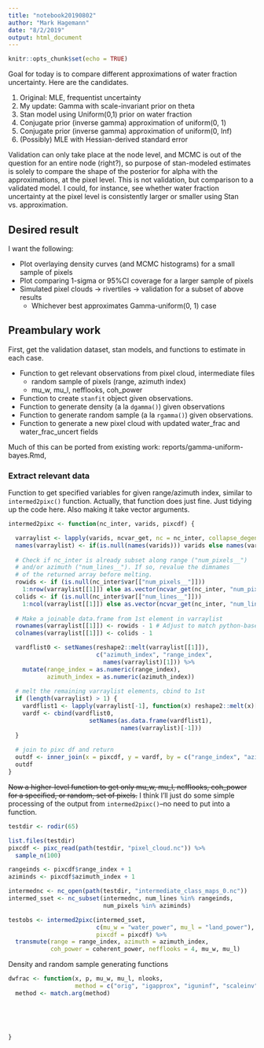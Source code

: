 ```yaml
---
title: "notebook20190802"
author: "Mark Hagemann"
date: "8/2/2019"
output: html_document
---
```


```r
knitr::opts_chunk$set(echo = TRUE)
```

Goal for today is to compare different approximations of water fraction uncertainty. Here are the candidates.

1. Original: MLE, frequentist uncertainty
2. My update: Gamma with scale-invariant prior on theta
3. Stan model using Uniform(0,1) prior on water fraction
4. Conjugate prior (inverse gamma) approximation of uniform(0, 1)
5. Conjugate prior (inverse gamma) approximation of uniform(0, Inf)
6. (Possibly) MLE with Hessian-derived standard error

Validation can only take place at the node level, and MCMC is out of the question for an entire node (right?), so purpose of stan-modeled estimates is solely to compare the shape of the posterior for alpha with the approximations, at the pixel level. This is not validation, but comparison to a validated model. I could, for instance, see whether water fraction uncertainty at the pixel level is consistently larger or smaller using Stan vs. approximation. 

## Desired result

I want the following:

- Plot overlaying density curves (and MCMC histograms) for a small sample of pixels
- Plot comparing 1-sigma or 95%CI coverage for a larger sample of pixels
- Simulated pixel clouds -> rivertiles -> validation for a subset of above results
  - Whichever best approximates Gamma-uniform(0, 1) case
  

## Preambulary work 

First, get the validation dataset, stan models, and functions to estimate in each case. 

- Function to get relevant observations from pixel cloud, intermediate files
  - random sample of pixels (range, azimuth index)
  - mu_w, mu_l, nefflooks, coh_power
- Function to create `stanfit` object given observations. 
- Function to generate density (a la `dgamma()`) given observations
- Function to generate random sample (a la `rgamma()`) given observations.
- Function to generate a new pixel cloud with updated water_frac and water_frac_uncert fields


Much of this can be ported from existing work: reports/gamma-uniform-bayes.Rmd, 


### Extract relevant data

Function to get specified variables for given range/azimuth index, similar to `intermed2pixc()` function. Actually, that function does just fine. Just tidying up the code here. Also making it take vector arguments. 

```r
intermed2pixc <- function(nc_inter, varids, pixcdf) {

  varraylist <- lapply(varids, ncvar_get, nc = nc_inter, collapse_degen = FALSE)
  names(varraylist) <- if(is.null(names(varids))) varids else names(varids)
  
  # Check if nc_inter is already subset along range ("num_pixels__") 
  # and/or azimuth ("num_lines__"). If so, revalue the dimnames 
  # of the returned array before melting. 
  rowids <- if (is.null(nc_inter$var[["num_pixels__"]]))
    1:nrow(varraylist[[1]]) else as.vector(ncvar_get(nc_inter, "num_pixels__"))
  colids <- if (is.null(nc_inter$var[["num_lines__"]]))
    1:ncol(varraylist[[1]]) else as.vector(ncvar_get(nc_inter, "num_lines__"))
  
  # Make a joinable data.frame from 1st element in varraylist
  rownames(varraylist[[1]]) <- rowids - 1 # Adjust to match python-based indexing in pixc
  colnames(varraylist[[1]]) <- colids - 1

  vardflist0 <- setNames(reshape2::melt(varraylist[[1]]), 
                         c("azimuth_index", "range_index", 
                           names(varraylist)[1])) %>% 
    mutate(range_index = as.numeric(range_index), 
           azimuth_index = as.numeric(azimuth_index))
  
  # melt the remaining varraylist elements, cbind to 1st
  if (length(varraylist) > 1) {
    vardflist1 <- lapply(varraylist[-1], function(x) reshape2::melt(x)[[3]])
    vardf <- cbind(vardflist0, 
                       setNames(as.data.frame(vardflist1), 
                                names(varraylist)[-1]))
  }
  
  # join to pixc df and return
  outdf <- inner_join(x = pixcdf, y = vardf, by = c("range_index", "azimuth_index"))
  outdf
}
```

~~Now a higher-level function to get only mu_w, mu_l, nefflooks, coh_power for a specified, or random, set of pixels.~~ I think I'll just do some simple processing of the output from `intermed2pixc()`--no need to put into a function. 

```r
testdir <- rodir(65)

list.files(testdir)
pixcdf <- pixc_read(path(testdir, "pixel_cloud.nc")) %>% 
  sample_n(100)

rangeinds <- pixcdf$range_index + 1
aziminds <- pixcdf$azimuth_index + 1

intermednc <- nc_open(path(testdir, "intermediate_class_maps_0.nc"))
intermed_sset <- nc_subset(intermednc, num_lines %in% rangeinds, 
                           num_pixels %in% aziminds)

testobs <- intermed2pixc(intermed_sset, 
                         c(mu_w = "water_power", mu_l = "land_power"),
                         pixcdf = pixcdf) %>% 
  transmute(range = range_index, azimuth = azimuth_index,
            coh_power = coherent_power, nefflooks = 4, mu_w, mu_l)

```

Density and random sample generating functions

```r
dwfrac <- function(x, p, mu_w, mu_l, nlooks, 
                   method = c("orig", "igapprox", "iguninf", "scaleinv")) {
  method <- match.arg(method)
  
  
  
  
  
}
```

